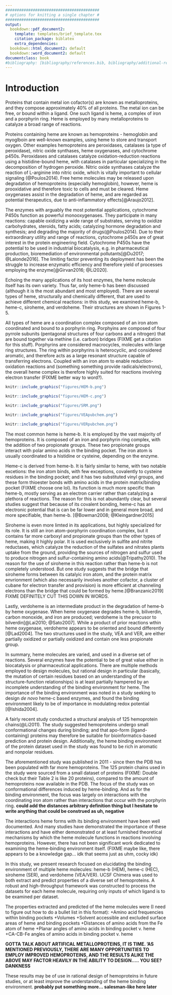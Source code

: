 ```yaml
---
#########################################
# options for knitting a single chapter #
#########################################
output:
  bookdown::pdf_document2:
    template: templates/brief_template.tex
    citation_package: biblatex
    extra_dependencies: 
  bookdown::html_document2: default
  bookdown::word_document2: default
documentclass: book
#bibliography: [bibliography/references.bib, bibliography/additional-references.bib]
---
```


# Introduction {.unnumbered}

```{=tex}
\adjustmtc
\markboth{Introduction}{}
```
<!-- For PDF output, include these two LaTeX commands after unnumbered chapter headings, otherwise the mini table of contents and the running header will show the previous chapter -->

Proteins that contain metal ion cofactor(s) are known as metalloproteins, and they compose approximately 40\% of all proteins. The metal ion can be free, or bound within a ligand. One such ligand is heme, a complex of iron and a porphyrin ring. Heme is employed by many metalloproteins to catalyze a broad range of reactions. 

<!-- heme-b is proliferate it gets to have its own couple paragraphs -->
Proteins containing heme are known as hemoproteins - hemoglobin and myoglboin are well-known examples, using heme to store and transport oxygen. Other examples hemoproteins are peroxidases, catalases (a type of peroxidase), nitric oxide synthases, heme oxygenases, and cytochrome p450s. Peroxidases and catalases catalyze oxidation-reduction reactions using a histidine-bound heme, with catalases in particular specializing in the decomposition of hydrogen peroxide. Nitric oxide synthases catalyze the reaction of L-arginine into nitric oxide, which is vitally important to cellular signaling (@Poulos2014). Free heme molecules may be released upon degradation of hemoproteins (especially hemoglobin), however, heme is prooxidative and therefore toxic to cells and must be cleared. Heme oxygenases assist in the degradation of heme, and are regarded as potential therapeutics, due to anti-inflammatory effects[@Araujo2012].

The enzymes with arguably the most potential applications, cytochrome P450s function as powerful monooxygenases. They participate in many reactions: capable oxidizing a wide range of substrates, serving to oxidize carbohydrates, steroids, fatty acids; catalyzing hormone degradation and synthesis; and degrading the majority of drugs(@Poulos2014). Due to their extraordinary utility and range of reactions, cytochrome p450s are of great interest in the protein engineering field. Cytochrome P450s have the potential to be used  in industrial biocatalysis, e.g. in pharmaceutical production, bioremediation of environmental pollutants[@Du2017; @Lalonde2016]. The limiting factor preventing its deployment has been the struggle to increase enzymatic efficiency and therefore yield of processes employing the enzyme[@Girvan2016; @Li2020]. 

Echoing the many applications of its host enzymes, the heme molecule itself has its own variety. Thus far, only heme-b has been discussed (although it is the most abundant and most employed). There are several types of heme, structurally and chemically different, that are used to achieve different chemical reactions: in this study, we examined heme-b, heme-c, siroheme, and verdoheme. Their structures are shown in Figures 1-5. 

All types of heme are a coordination complex composed of an iron atom coordinated and bound to a porphyrin ring. Porphyins are composed of four pyrrole subunits (pentagonal structures of four carbons and a nitrogen) that are bound together via methine (i.e. carbon) bridges (FIXME get a citation for this stuff). Porphyrins are considered macrocycles, molecules with large ring structures. The ring within porphyrins is heterocyclic, and considered aromatic, and therefore acts as a large resonant structure capable of transferring electrons. Coupled with an iron atom to enable reduction-oxidation reactions and (something something provide radicals/electrons), the overall heme complex is therefore highly suited for reactions involving electron transfer (FIXME better way to word?). 


```r
knitr::include_graphics("figures/HEM-b.png")
```
```r
knitr::include_graphics("figures/HEM-c.png")
```

```r
knitr::include_graphics("figures/SRM.png")
```

```r
knitr::include_graphics("figures/VEApubchem.png")
```
```r
knitr::include_graphics("figures/VERpubchem.png")
```


The most common heme is heme-b. It is employed by the vast majority of hemoproteins. It is composed of an iron and porphyrin ring complex, with the addition of two propionate groups. These two propionate groups interact with polar amino acids in the binding pocket. The iron atom is usually coordinated to a histidine or cysteine, depending on the enzyme. 

Heme-c is derived from heme-b. It is fairly similar to heme, with two notable excetions: the iron atom binds, with few exceptions, covalently to cysteine residues in the binding pocket; and it has two substituted vinyl groups, and these form thioester bonds with amino acids in the protein matrix/binding pocket (FIXME choose one lol). Its function is much more specific than heme-b, mostly serving as an electron carrier rather than catalyzing a plethora of reactions. The reason for this is not abundantly clear, but several studies suggest that because of its covalent bonding, heme-c has an electronic potential that is can be far lower and in general more broad, and more specifiable, than heme-b. [@Bowman2008; @Kleingardner2015]

Siroheme is even more limted in its applications, but highly specialized for its role. It is still an iron atom-porphyrin coordination complex, but it contains far more carboxyl and propionate groups than the other types of heme, making it highly polar. It is used exclusively in sulfite and nitrite reductases, which catalyze the reduction of the sulfates and nitrates plants uptake from the ground, providing the sources of nitrogen and sulfur used to produce nitrogen and sulfur-containing amino acids(@Tripathy2010). The reason for the use of siroheme in this reaction rather than heme-b is not completely understood. But one study suggests that the bridge that siroheme forms between its catalyic iron atom, and the protein matrix envrionment (which also necessarily involves another cofactor, a cluster of cubane for electron transfer and provision) is more efficient at channeling electrons than the bridge that could be formed by heme.[@Branzanic2019] FIXME DEFINITELY CUT THIS DOWN IN WORDS.

Lastly, verdoheme is an intermediate product in the degradation of heme-b by heme oxygenase. When heme oxygenase degrades heme-b, biliverdin, carbon monoxide, and iron are produced; verdoheme is the precusor to bilverdin[@Lai2010; @Sato2007]. While a product of prior reactions wthin heme oxygenase, verdoheme appears to be oriented and bound differently [@Lad2004]. The two structures used in the study, VEA and VER, are either partially oxidized or partially oxidized and contain one less propionate group.

In summary, heme molecules are varied, and used in a diverse set of reactions. Several enzymes have the potential to be of great value either in biocatalysis or pharmaceutical applications. There are multiple methods employed to design molecules, but rational design in particular (basically, the mutation of certain residues based on an understanding of the structure-function relationships) is at least partially hampered by an incomplete understanding of the binding environment for heme. The importance of the binding environment was noted in a study seeking to design *de novo* heme-c based enzymes, and found the binding environment likely to be of importance in modulating redox potential [@Ishida2004].

A fairly recent study conducted a structural analysis of 125 hemoprotein chains(@Li2011). The study suggested hemoproteins undergo small conformational changes during binding; and that apo-form (ligand-containing) proteins may therefore be suitable for bioinformatics-based prediction and protein design. Additionally, the heme binding environment of the protein dataset used in the study was found to be rich in aromatic and nonpolar residues.

The aforementioned study was published in 2011 - since then the PDB has been populated with far more hemoproteins. The 125 protein chains used in the study were sourced from a small dataset of proteins (FIXME: Double check but their Table 2 is like 20 proteins), compared to the amount of hemoproteins now available in the PDB. The focus of the study was on conformational differences induced by heme-binding. And as for the binding environment, the focus was largely on interactions with the coordinating iron atom rather than interactions that occur with the porphyrin ring. **could add the distances arbitrary definition thing but I hesitate to write anything that could be construed as uh, negative**

The interactions heme forms with its binding environment have been well documented. And many studies have demonstrated the importance of these interactions and have either demonstrated or at least furnished theoretical mechanisms by which the heme molecule functions in reactions involving hemoproteins. However, there has not been significant work dedicated to examining the heme-binding environment itself. (FIXME maybe like, there appears to be a knowledge gap... idk that seems just as uhm, cocky idk)

In this study, we present research focused on elucidating the binding environment of multiple heme molecules: heme-b (HEM), heme-c (HEC), siroheme (SER), and verdoheme (VEA/VER). UCSF Chimera was used to both extract and predict properties of a diverse set of hemoproteins. A robust and high-throughput framework was constructed to process the datasets for each heme molecule, requiring only inputs of which ligand is to be examined per dataset.

The properties extracted and predicted of the heme molecules were (I need to figure out how to do a bullet list in this format):
+Amino acid frequencies within binding pockets
+Volumes
+Solvent accessible and excluded surface areas of heme and binding pockets
+Distances of amino acids from the Fe atom of heme
+Planar angles of amino acids in binding pocket v. heme
+CA-CB-Fe angles of amino acids in binding pocket v. heme


**GOTTA TALK ABOUT ARTIFICAL METALLOPROTEINS, IT IS TIME. 'AS MENTIONED PREVIOUSLY, THERE ARE MANY OPPORTUNITIES TO EMPLOY IMPROVED HEMOPROTEINS, AND THE RESULTS ALIKE THE ABOVE MAY  FACTOR HEAVILY IN THE ABILITY TO DESIGN..... YOU SEE? DANKNESS**

These results may be of use in rational design of hemoproteins in future studies, or at least improve the understanding of the heme binding environment. **probably put something more... salesman-like here later**
